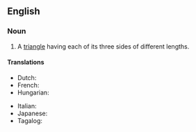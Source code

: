 ==English==

===Noun===
{{en-noun}}

# {{lb|en|geometry}} A [[triangle]] having each of its three sides of different lengths.

====Translations====
{{trans-top|triangle having each of its three sides of different lengths}}
* Dutch: {{t|nl|ongelijkzijdige driehoek}}
* French: {{t|fr|triangle scalène|f}}
* Hungarian: {{t|hu|általános háromszög}}
{{trans-mid}}
* Italian: {{t|it|triangolo scaleno|m}}
* Japanese: {{t+|ja|不等辺三角形|tr=futouhen-sankakukei}}
* Tagalog: {{t|tl|tagibang na tatsiha}}
{{trans-bottom}}